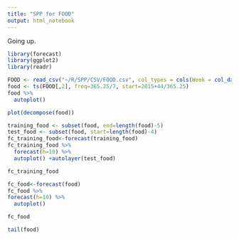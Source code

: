 ```yaml
---
title: "SPP for FOOD"
output: html_notebook
---
```

Going up.

```r
library(forecast)
library(ggplot2)
library(readr)
```

```r
FOOD <- read_csv("~/R/SPP/CSV/FOOD.csv", col_types = cols(Week = col_date(format = "%Y-%m-%d")))
food <- ts(FOOD[,2], freq=365.25/7, start=2015+44/365.25)
food %>%
  autoplot()
```

```r
plot(decompose(food))
```

```r
training_food <- subset(food, end=length(food)-5)
test_food <- subset(food, start=length(food)-4)
fc_training_food<-forecast(training_food)
fc_training_food %>%
  forecast(h=10) %>%
  autoplot() +autolayer(test_food)
```

```r
fc_training_food
```

```r
fc_food<-forecast(food)
fc_food %>%
forecast(h=10) %>%
  autoplot()
```

```r
fc_food
```

```r
tail(food)
```


